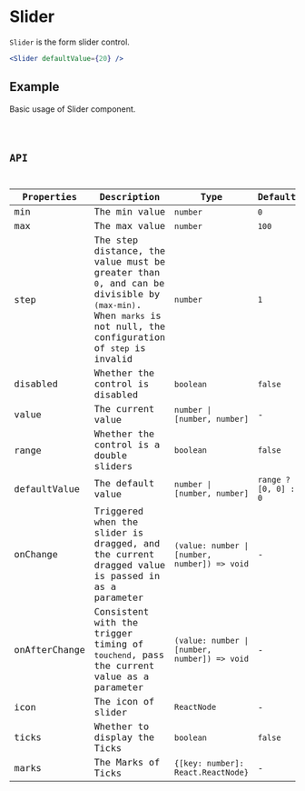 # Slider

`Slider` is the form slider control.

```jsx pure
<Slider defaultValue={20} />
```

## Example

Basic usage of Slider component.

<code src="./demo/Example.tsx" />

## API

| Properties    | Description                                                                                                                                                  | Type                                          | Default              |
| ------------- | ------------------------------------------------------------------------------------------------------------------------------------------------------------ | --------------------------------------------- | -------------------- |
| min           | The min value                                                                                                                                                | `number`                                      | `0`                  |
| max           | The max value                                                                                                                                                | `number`                                      | `100`                |
| step          | The step distance, the value must be greater than `0`, and can be divisible by `(max-min)`. When `marks` is not null, the configuration of `step` is invalid | `number`                                      | `1`                  |
| disabled      | Whether the control is disabled                                                                                                                              | `boolean`                                     | `false`              |
| value         | The current value                                                                                                                                            | `number \| [number, number]`                  | -                    |
| range         | Whether the control is a double sliders                                                                                                                      | `boolean`                                     | `false`              |
| defaultValue  | The default value                                                                                                                                            | `number \| [number, number]`                  | `range ? [0, 0] : 0` |
| onChange      | Triggered when the slider is dragged, and the current dragged value is passed in as a parameter                                                              | `(value: number \| [number, number]) => void` | -                    |
| onAfterChange | Consistent with the trigger timing of `touchend`, pass the current value as a parameter                                                                      | `(value: number \| [number, number]) => void` | -                    |
| icon          | The icon of slider                                                                                                                                           | `ReactNode`                                   | -                    |
| ticks         | Whether to display the Ticks                                                                                                                                 | `boolean`                                     | `false`              |
| marks         | The Marks of Ticks                                                                                                                                           | `{[key: number]: React.ReactNode}`            | -                    |
